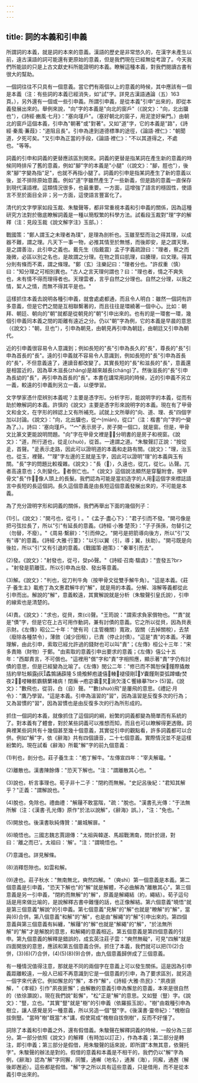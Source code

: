 ```yaml
---
---
---
```

title: 詞的本義和引申義
---



所謂詞的本義，就是詞的本來的意義。漢語的歷史是非常悠久的，在漢字未產生以前，遠古漢語的詞可能還有更原始的意義，但是我們現在已經無從考證了。今天我們所能談的只是上古文獻史料所能證明的本義。瞭解這種本義，對我們閱讀古書有很大的幫助。

一個詞往往不只具有一個意義。當它們有兩個以上的意義的時候，其中應該有一個是本義（注：有些詞的本義已經消失，如"試"字。詳見古漢語通論（五）163頁。），另外還有一個或一些引申義。所謂引申義，是從本義"引申"出來的，即從本義發展出來的。舉例來說，"向"字的本義是"向北的窗戶"（《說文》："向，北出牖也"），《詩經·豳風·七月》："塞向墐戶"。（塞好朝北的窗子，用泥塗好柴門。）由朝北的窗戶這個本義，引申為"朝著"或"對著"。又如"道"字，它的本義是"路"，《詩經·秦風·蒹葭》："道阻且長"。引申為達到道德標準的途徑，《論語·裡仁》："朝聞道，夕死可矣。"又引申為正當的手段，《論語·裡仁》："不以其道得之，不處也。"等等。

詞義的引申和詞義的更替應該區別開來。詞義的更替是指某詞在產生新的意義的時候同時排斥了舊的意義，例如"腳"字的本義是"小腿"（《說文》："腳，脛也"），後來"腳"字變為指"足"，也就不再指小腿了。詞義的引申是指某詞產生了新的意義以後，並不排除原始意義。例如"道"字雖然產生了一些新義，但是路的意義一直保存到現代漢語裡。這類情況很多，也最重要。一方面，這增強了語言的穩固性，使語言不至於面目全非；另一方面，這使語言豐富化了。

清代的文字學家如段玉裁、朱駿聲等，都非常重視本義和引申義的關係，因為這種研究方法對於徹底瞭解詞義是一種以簡馭繁的科學方法。試看段玉裁對"理"字的解釋（注：見段玉裁《說文解字注》玉部。）：

戰國策："鄭人謂玉之未理者為璞"，是理為剖析也。玉雖至堅而治之得其理，以成器不難，謂之理。凡天下一事一物，必推其情至於無憾，而後即安，是之謂天理，是之謂善治，此引申之義也。戴先生（指戴震）孟子字義疏證曰："理者，察之而幾微，必區以別之名也，是故謂之分理。在物之質曰肌理，曰腠理，曰文理。得其分則有條而不紊，謂之條理。"鄭（玄）注樂記曰："理者分也。"許叔重（慎）曰："知分理之可相別異也。"古人之言天理何謂也？曰："理也者，情之不爽失也，未有情不得而理得者也。天理雲者，言乎自然之分理也。自然之分理，以我之情，絜人之情，而無不得其平是也。"

這樣抓住本義去說明各種引申義，就會處處都通，而且令人明白：雖然一個詞有許多意義，但是它們之間是互相聯繫著的，而且往往是環繞著一個中心。比如：朝拜、朝廷、朝向的"朝"就都是從朝見的"朝"引申出來的。也有的是一環套一環，幾個引申義同本義之間的距離有遠近之分。仍以"朝"字為例，它的本義是早晨的意思（《說文》："朝，旦也"），引申為朝見，由朝見再引申為朝廷，由朝廷又引申為朝代。

近的引申義很容易令人意識到；例如長短的"長"引申為長久的"長"，尊長的"長"引申為首長的"長"。遠的引申義就不容易令人意識到，例如長短的"長"引申為首長的"長"，不但意義遠了，連讀音都改變了。其實長短的"長"和滋長的"長"，意義還是相當近的，因為草木滋長(zhǎng)是越來越長(cháng)了。然後滋長的"長"引申為長幼的"長"，再引申為首長的"長"。本書在講常用詞的時候，近的引申義不另立一義，較遠的引申義則另立一義，以便學習。

文字學家憑什麼辨別本義呢？主要是憑字形。分析字形，能說明字的本義，從而有助於瞭解詞的本義。許慎的《說文》主要是憑字形來說明字的本義。現在有了甲骨文和金文，在字形的辨認上又有所補充。試就上文所舉的"向、道、理、長"四個字加以討論。《說文》："向，北出牖也，從宀(mián)，從口"（注：楷書"向"字的宀變為了。）。詩曰：'塞向瑾戶。'"宀"表示房子，房子開一個口，就是窗。但是，甲骨文比篆文更能說明問題。"向"字在甲骨文裡是，分明書的是房子和視窗。《說文》："道，所行道也，從辵(chuò)，從首。一達謂之道。"朱駿聲訂正說："按從辵，首聲。"辵表示走路，因此可以證明道的本義和走路有關。《說文》："理，治玉也。從玉，裡聲。""理"字左邊的王就是玉字，因此可以證明"理"的本義與玉有關。"長"字的問題比較複雜。《說文》："長（），久遠也，從兀，從匕。亾聲。兀者高遠意也；久則變化。者倒亡也。"《說文》這個說法顯然是穿鑿附會。按甲骨文"長"作，像人頭上的長髮。我們認為可能是當初造字的人用這個字來標誌語言中長短的長這個詞。長久這個意義是由長短這個意義發展出來的，不可能是本義。

為了充分證明字形和詞義的關係，我們再舉出下面的幾個列子：

(1)引。《說文》："開弓也，從弓丨。"《孟子·盡心下》："君子引而不發。"開弓像是把弓弦拉長了，所以"引"有延長的意義。《詩經·小雅·楚茨》："子子孫孫，勿替引之（勿替，不廢）。"《周易·繫辭》："引而伸之。"開弓是把箭導向後方，所以"引"又有"導"的意義。《詩經·大雅·行葦》："以引以翼（引，導；翼，扶助）。"開弓既是向後拉，所以"引"又有引退的意義。《戰國策·趙策》："秦軍引而去"。

(2)發。《說文》："射發也，從弓，癹pō聲。"《詩經·召南·騶虞》："壹發五?br> 。"射發是箭離弦，所以引申為出發、發出等意義。

(3)解。《說文》："判也，從刀判牛角（按甲骨文從雙手解牛角）。"這是本義。《莊子·養生主》載庖丁為文惠君解牛的"解"，就是用的本義。分解、溶解等義都從此引申而出。解說的"解"，意義較遠，其實解說就是分析（朱駿聲引皇氏說），引申的線索也是清楚的。

(4)責。《說文》："求也，從貝，朿(cì)聲。"王筠說："謂索求負家償物也。""責"就是"債"字，但是它在上古可用作動詞，兼有討債的意義。它之所以從貝，因為貝表示財。《左傳》昭公二十年："使有司（主管機關）寬政，毀關（去掉關稅），去禁（廢除各種禁令），薄斂（減少田租），已責（停止討債）。"這是"責"的本義。不難理解，由此引申，索取已經允許過的錢財也可以叫"責"；《左傳》桓公十三年："宋多責賂（財物）于鄭。"由索取的意義引申出要求的意義；《左傳》僖公十五年："西鄰責言，不可償也。"這裡用"償"字和"責"字相照應，顯示著"責"字仍有討債的意思，但是已經變為比喻了。《左傳》閔公二年："修已而不鶉恕保饉際撬敵拮約旱牡賴露灰蟊鶉誦薜隆Ｓ燒飧鮃庖逶僖輳褪侵剛У囊饉劑耍弧蹲蟠焚夜唚輳骸霸鷂蘩褚病！閉廡┮庖宓囊旯淌欠淺Ｃ饗緣摹?br> (5)習。《說文》："數飛也，從羽，白（自）聲。""數(shuò)飛"是屢飛的意思。《禮記·月令》："鷹乃學習。"這是本義。引申為溫習的"習"，因為溫習是反復多次的行為；又為習慣的"習"，因為習慣也是由反復多次的行為所形成的。

抓住一個詞的本義，就像抓住了這個詞的綱，紛繁的詞義都變為簡單而有系統的了。對本義有了體會，對於某些詞義可以推想而知，而且也可以瞭解得更透徹。詞典裡某些詞共有十幾個甚至幾十個意義，其實從引申的觀點看，許多詞義都可以合併。例如"解"字，依《辭海》共有四個讀音，二十七個意義。實際情況並不是這樣紛繁的。現在試看《辭海》所載"解"字的前九個意義：

(1)判也，剖分也。莊子養生主："庖丁解牛。"左傳宣四年："宰夫解黿。"

(2)離散也。漢書陳餘傳："恐天下解也。"注："謂離散其心也。"

(3)說也，析言事理也。荀子非十二子："閉約而無解。"史記呂後紀："君知其解乎？"正義："謂解說也。"

(4)脫也，免除也。禮曲禮："解屨不敢當階，"疏："脫也。"漢書孔光傳："于法無所解（注：《漢書·孔光傳》原作"於法以說解"，《辭海》誤。），"注："免也。"

(5)開放也。後漢書耿純傳贊："嚴城解扉。"

(6)曉悟也。三國志魏志賈詡傳："太祖與韓遂、馬超戰渭南，問計於詡，對曰：'離之而已'。太祖曰：'解'。"注："謂曉悟也。"

(7)意識也。詳見解條。

(8)消釋怨隙也。如雲和解。

(9)達也。莊子秋水："無南無北，奭然四解。"（奭shì）第一個意義是本義。第二個意義是引申義，"恐天下解也"的"解"就是解體，不必曲解為"離散其心"。第三個意義是另一引申義，"閉約而無解"的"解"，原義是解繩結（約，繩結）。荀子這句話是用來做比喻的，是說解釋古書中難懂的話，也正像解結。第六個意義"曉悟"就是第三個意義"解說"的引申義。第七個意義"見解"的"解"也就是"瞭解"的"解"，當與(6)合併。第八個意義"和解"的"解"，也是由"解繩"的"解"引申出來的。第四個意義與第三個意義有糾纏，"解屨"的"解"也就是"解繩"的"解"，"於法無所解"的"解"才是解脫的意思，和解繩的意義相近。第五個意義是第四個意義的引申。第九個意義的解釋是錯誤的，成玄英注莊子雲："奭然無礙"，可見"四解"就是四面開放的意思，應該和第五個意義合併。抓住了本義，我們就可以把(1)(2)合併，(3)(6)(7)合併，(4)(5)(8)(9)合併，由九個意義歸併成了三個意義。

有一種情況值得注意，那就是不同的兩個字在意義上可以發生關係。這是因為引申義距離較遠，一般人已經不再意識到它是一個意義的引申，為了要求區別，就另造一個字來代表它。例如懈怠的"懈"，本作"解"，《詩經·大雅·烝民》："夙夜匪解，"《孝經》引作"夙夜匪懈"；由解散的意義引申為懈怠的意義，本來是很自然的（依徐灝說）。現在我們說"鬆懈"，"松"正是"解"的意思。又如豎（豎）字。《說文》："豎，立也。"其實"豎"就是"樹"的引申義（依羅振玉說）。"樹"由栽種引申為樹立，讓人感覺是另一種意義，所以另造一個"豎"字。《後漢書·靈帝紀》："槐樹自拔倒豎。"當時"樹"既當"木"講，假使寫成"槐樹自拔倒樹"，反而不好懂了。

詞除了本義和引申義之外，還有假借義。朱駿聲在解釋詞義的時候，一般分為三部分。第一部分依照《說文》的解釋（有時加以訂正），作為本義；第二部分是轉注，即引申義；第三部分是假借，用朱駿聲的話來說，即所謂"本無其意，依聲托字"。朱駿聲的辦法是對的。假借的意義和本義是不相干的，我們仍以"解"字為例，《辭海》認為"解"字同獬，同蟹，通嶰（地名），通澥（海），同廨，通邂（解後即邂逅）。這些都是假借。"解"字之所以具有這些意義，只是借用，而不是從本義引申出來的。